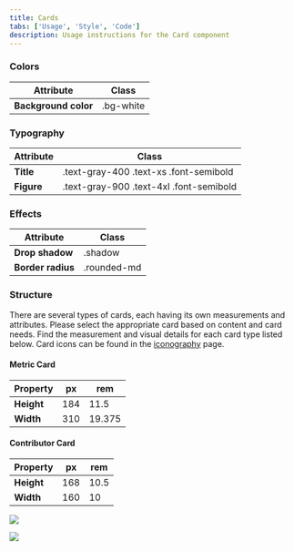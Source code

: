 ```yaml
---
title: Cards
tabs: ['Usage', 'Style', 'Code']
description: Usage instructions for the Card component
---
```


### Colors

<table>
    <thead>
        <tr>
            <th>Attribute</th>  
            <th>Class</th>
        </tr>
    </thead>
    <tbody>
        <tr>
            <td><strong>Background color</strong></td>
            <td class="color-name"><span class="code">.bg-white</span></td>     
        </tr>
    </tbody>
</table>

### Typography

<table>
    <thead>
        <tr>
            <th>Attribute</th>  
            <th>Class</th>
        </tr>
    </thead>
    <tbody>
        <tr>
            <td><strong>Title</strong></td>
            <td class="color-name"><span class="code">.text-gray-400</span> <span class="code">.text-xs</span> <span class="code">.font-semibold</span></td>     
        </tr>
        <tr>
            <td><strong>Figure</strong></td>
            <td class="color-name"><span class="code">.text-gray-900</span> <span class="code">.text-4xl</span> <span class="code">.font-semibold</span></td>            
        </tr>
    </tbody>
</table>

### Effects

<table>
    <thead>
        <tr>
            <th>Attribute</th>  
            <th>Class</th>
        </tr>
    </thead>
    <tbody>
        <tr>
            <td><strong>Drop shadow</strong></td>
            <td class="color-name"><span class="code">.shadow</span></td>     
        </tr>
        <tr>
            <td><strong>Border radius</strong></td>
            <td class="color-name"><span class="code">.rounded-md</span></td>            
        </tr>
    </tbody>
</table>

### Structure

There are several types of cards, each having its own measurements and attributes. Please select the appropriate card based on content and card needs. Find the measurement and visual details for each card type listed below. Card icons can be found in the <a href="/foundations/iconography">iconography</a> page.

#### Metric Card 

<table>
    <thead>
        <tr>
            <th>Property</th>  
            <th>px</th>
            <th>rem</th>
        </tr>
    </thead>
    <tbody>
        <tr>
            <td><strong>Height</strong></td>
            <td>184</td>     
            <td>11.5</td>     
        </tr>
         <tr>
            <td><strong>Width</strong></td>
            <td>310</td>     
            <td>19.375</td>     
        </tr>
    </tbody>
</table>

#### Contributor Card 

<table>
    <thead>
        <tr>
            <th>Property</th>  
            <th>px</th>
            <th>rem</th>
        </tr>
    </thead>
    <tbody>
        <tr>
            <td><strong>Height</strong></td>
            <td>168</td>     
            <td>10.5</td>     
        </tr>
         <tr>
            <td><strong>Width</strong></td>
            <td>160</td>     
            <td>10</td>     
        </tr>
    </tbody>
</table>


<Row>
<Column colLg={5}>

<img src="https://res.cloudinary.com/dgcfg5cwe/image/upload/v1645762100/spacing_rlo2ui.svg"></img>

</Column>
<Column colLg={5}>

<img src="https://res.cloudinary.com/dgcfg5cwe/image/upload/v1645762759/contributor-spacing_i3jzlj.svg"></img>


</Column>
</Row>
